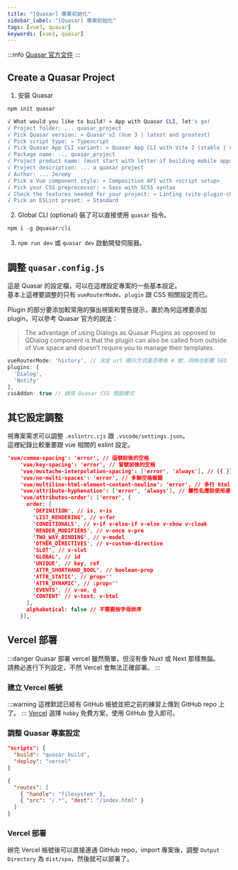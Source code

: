 ```yaml
---
title: "[Quasar] 專案初始化"
sidebar_label: "[Quasar] 專案初始化"
tags: [vue3, quasar]
keywords: [vue3, quasar]
---
```


:::info
[Quasar 官方文件](https://quasar.dev/start/quick-start)
:::

## Create a Quasar Project
1. 安裝 Quasar
```powershell
npm init quasar
```

```powershell
√ What would you like to build? » App with Quasar CLI, let's go!
√ Project folder: ... quasar_project
√ Pick Quasar version: » Quasar v2 (Vue 3 | latest and greatest)
√ Pick script type: » Typescript
√ Pick Quasar App CLI variant: » Quasar App CLI with Vite 2 (stable | v1)
√ Package name: ... quasar_project
√ Project product name: (must start with letter if building mobile apps) ... quasar_project
√ Project description: ... a quasar project
√ Author: ... Jeremy
√ Pick a Vue component style: » Composition API with <script setup>
√ Pick your CSS preprocessor: » Sass with SCSS syntax
√ Check the features needed for your project: » Linting (vite-plugin-checker + ESLint + vue-tsc), State Management (Pinia), axios, vue-i18n
√ Pick an ESLint preset: » Standard
```

2. Global CLI (optional)
裝了可以直接使用 `quasar` 指令。

```powershell
npm i -g @quasar/cli
```

3. `npm run dev` 或 `quasar dev` 啟動開發伺服器。

## 調整 `quasar.config.js`
這是 Quasar 的設定檔，可以在這裡設定專案的一些基本設定。  
基本上這裡要調整的只有 `vueRouterMode`、`plugin` 跟 CSS 相關設定而已。  

Plugin 的部分要添加較常用的彈出視窗和警告提示，置於為何這裡要添加 plugin，可以參考 Quasar 官方的說法：

> The advantage of using Dialogs as Quasar Plugins as opposed to QDialog component is that the plugin can also be called from outside of Vue space and doesn’t require you to manage their templates.

```javascript title="quasar.config.js"
vueRouterMode: 'history', // 決定 url 顯示方式是否帶有 # 號，同時也影響 SEO
plugins: [
  'Dialog',
  'Notify'
],
cssAddon: true // 啟用 Quasar CSS 預設樣式
```

## 其它設定調整
視專案需求可以調整 `.eslintrc.cjs` 跟 `.vscode/settings.json`。  
這裡紀錄比較重要跟 vue 相關的 eslint 設定。

```json title=".eslintrc.cjs"
'vue/comma-spacing': 'error', // 逗號前後的空格
    'vue/key-spacing': 'error', // 冒號前後的空格
    'vue/mustache-interpolation-spacing': ['error', 'always'], // {{ }} 內的空格
    'vue/no-multi-spaces': 'error', // 多餘空格報錯
    'vue/multiline-html-element-content-newline': 'error', // 多行 html 元素的內容應該換行
    'vue/attribute-hyphenation': ['error', 'always'], // 屬性名應該使用連字符
    'vue/attributes-order': ['error', {
      order: [
        'DEFINITION', // is, v-is
        'LIST_RENDERING', // v-for
        'CONDITIONALS', // v-if v-else-if v-else v-show v-cloak
        'RENDER_MODIFIERS', // v-once v-pre
        'TWO_WAY_BINDING', // v-model
        'OTHER_DIRECTIVES', // v-custom-directive
        'SLOT', // v-slot
        'GLOBAL', // id
        'UNIQUE', // key, ref
        'ATTR_SHORTHAND_BOOL', // boolean-prop
        'ATTR_STATIC', // prop=""
        'ATTR_DYNAMIC', // :prop=""
        'EVENTS', // v-on, @
        'CONTENT' // v-text, v-html
      ],
      alphabetical: false // 不需要按字母排序
    }],
```

## Vercel 部署
:::danger
Quasar 部署 vercel 雖然簡單，但沒有像 Nuxt 或 Next 那樣無腦。  
請務必進行下列設定，不然 Vercel 會無法正確部署。
:::
### 建立 Vercel 帳號
:::warning
這裡默認已經有 GitHub 帳號並把之前的練習上傳到 GitHub repo 上了。
:::
[Vercel](https://vercel.com/signup) 選擇 `hobby` 免費方案，使用 GitHub 登入即可。

### 調整 Quasar 專案設定
```json title="package.json"
"scripts": {
  "build": "quasar build",
  "deploy": "vercel"
}
```

```json title="vercel.json"
{
  "routes": [
    { "handle": "filesystem" },
    { "src": "/.*", "dest": "/index.html" }
  ]
}
```

### Vercel 部署
辦完 Vercel 帳號後可以直接連通 GitHub repo，import 專案後，調整 `Output Directory` 為 `dist/spa`，然後就可以部署了。